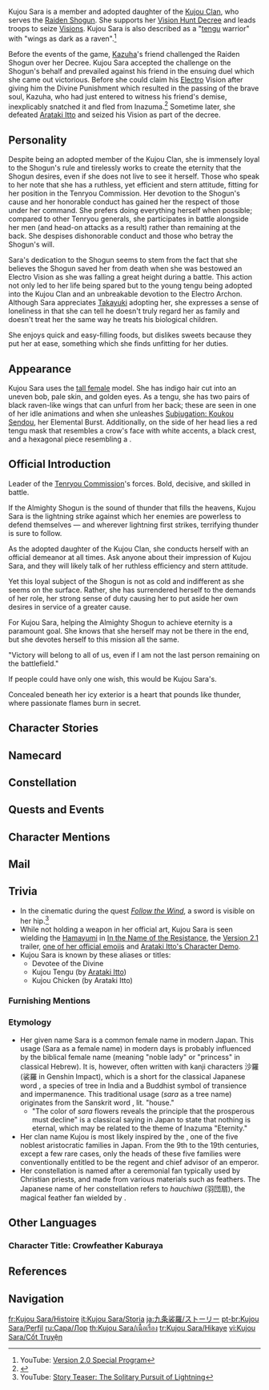{{CharacterTabs}}
{{Quote|Leader of the Tenryou Commission's forces. A charismatic woman who acts as swiftly as a storm wind and always honors her word.<br />She bears the title of "Devotee of the Divine" and has sworn her allegiance to the Raiden Shogun.<br />The eternity that the Shogun pursues is the cause that she is willing to fight for.|Description from the Official Website<ref>Official Genshin Impact Website: [https://genshin.hoyoverse.com/en/character/inazuma?char=5 Kujou Sara]</ref>}}

Kujou Sara is a member and adopted daughter of the [[Kujou Clan]], who serves the [[Raiden Shogun]]. She supports her [[Vision Hunt Decree]] and leads troops to seize [[Vision]]s. Kujou Sara is also described as a "[[tengu]] warrior" with "wings as dark as a raven".<ref>YouTube: [https://youtu.be/l8YXe7EkmoU?t=2656 Version 2.0 Special Program]</ref>

Before the events of the game, [[Kazuha]]'s friend challenged the Raiden Shogun over her Decree. Kujou Sara accepted the challenge on the Shogun's behalf and prevailed against his friend in the ensuing duel which she came out victorious. Before she could claim his [[Electro]] Vision after giving him the Divine Punishment which resulted in the passing of the brave soul, Kazuha, who had just entered to witness his friend's demise, inexplicably snatched it and fled from Inazuma.<ref>{{Ref/Quest|Follow the Wind}}</ref> Sometime later, she defeated [[Arataki Itto]] and seized his Vision as part of the decree.

==Personality==
{{Quote|A general of the Tenryou Commission. Bold, decisive, and skilled in battle.|In-game character attributes and profile page text}}

Despite being an adopted member of the Kujou Clan, she is immensely loyal to the Shogun's rule and tirelessly works to create the eternity that the Shogun desires, even if she does not live to see it herself. Those who speak to her note that she has a ruthless, yet efficient and stern attitude, fitting for her position in the Tenryou Commission. Her devotion to the Shogun's cause and her honorable conduct has gained her the respect of those under her command. She prefers doing everything herself when possible; compared to other Tenryou generals, she participates in battle alongside her men (and head-on attacks as a result) rather than remaining at the back. She despises dishonorable conduct and those who betray the Shogun's will.

Sara's dedication to the Shogun seems to stem from the fact that she believes the Shogun saved her from death when she was bestowed an Electro Vision as she was falling a great height during a battle. This action not only led to her life being spared but to the young tengu being adopted into the Kujou Clan and an unbreakable devotion to the Electro Archon. Although Sara appreciates [[Kujou Takayuki|Takayuki]] adopting her, she expresses a sense of loneliness in that she can tell he doesn't truly regard her as family and doesn't treat her the same way he treats his biological children.

She enjoys quick and easy-filling foods, but dislikes sweets because they put her at ease, something which she finds unfitting for her duties.

==Appearance==
{{See also|Solemn Purity}}
<!-- Keep appearance section short and concise. Limit to 3-4 sentences. Outfits should be described on the outfit pages. -->
Kujou Sara uses the [[:Category:Tall Female Characters|tall female]] model. She has indigo hair cut into an uneven bob, pale skin, and golden eyes. As a tengu, she has two pairs of black raven-like wings that can unfurl from her back; these are seen in one of her idle animations and when she unleashes [[Subjugation: Koukou Sendou]], her Elemental Burst. Additionally, on the side of her head lies a red tengu mask that resembles a crow's face with white accents, a black crest, and a hexagonal piece resembling a {{W|Tokin (headwear)|tokin}}.

==Official Introduction==
{{Official Introduction
|title=Fly Like the Wind, Strike Like Lightning
|link=https://www.hoyolab.com/article/587504
|character=Kujou Sara}}

{{Quote|I must admit, Kujou Sara is an opponent that cannot be taken lightly. Although we have opposing views, her loyalty and sincerity is truly admirable... I believe that in the entire [[Inazuma City|city of Inazuma]], she is the one with the most adoration for the Shogun.|[[Sangonomiya Kokomi]]}}

Leader of the [[Tenryou Commission]]'s forces. Bold, decisive, and skilled in battle.

If the Almighty Shogun is the sound of thunder that fills the heavens, Kujou Sara is the lightning strike against which her enemies are powerless to defend themselves &mdash; and wherever lightning first strikes, terrifying thunder is sure to follow.

As the adopted daughter of the Kujou Clan, she conducts herself with an official demeanor at all times. Ask anyone about their impression of Kujou Sara, and they will likely talk of her ruthless efficiency and stern attitude.

Yet this loyal subject of the Shogun is not as cold and indifferent as she seems on the surface. Rather, she has surrendered herself to the demands of her role, her strong sense of duty causing her to put aside her own desires in service of a greater cause.

For Kujou Sara, helping the Almighty Shogun to achieve eternity is a paramount goal. She knows that she herself may not be there in the end, but she devotes herself to this mission all the same.

"Victory will belong to all of us, even if I am not the last person remaining on the battlefield."

If people could have only one wish, this would be Kujou Sara's.

Concealed beneath her icy exterior is a heart that pounds like thunder, where passionate flames burn in secret.

==Character Stories==
{{Character Story
|title1        = Character Details
|text1         = <p>The blood of the tengu runs through Kujou Sara's veins, but she does not dwell in the forests and mountains as they do. She was fostered from a young age by the Kujou Clan and has served since then as part of the Tenryou Commission.</p><p>The Tenryou Commission is one arm of the [[Tri-Commission]], and is in charge of the security of Inazuma. Today, Sara is a general of the Tenryou Commission, and hers is the vital task of maintaining order within Inazuma City itself.</p><p>She governs well and is ever determiend to set a good example for her subordinates. No matter how tough the issue, if it falls under the Tenryou Commission's jurisdiction, Sara can solve it in good time.</p><p>Sara smiles little and is swift and resolute in the pursuit of her missions, and so many Inazumans consider her an inaccessible, stone-cold military person.</p><p>However, such an assessment might be too surface-level for someone like Sara, who seems cool on the outside but burns within.</p>
|mention1      = 

|title2        = Character Story 1
|friendship2   = 2
|text2         = <p>In Inazuma, the Vision Hunt Decree is the manifestation of the Raiden Shogun's will to pursue Eternity, and Sara is the main enforcer of that decree.</p><p>Sara believes that Visions, in the hands of those with incorrectly-aligned minds, will destabilize the foundations of Inazuma, thus necessitating the Vision Hunt Decree.</p><p>However, this does not mean that Sara will stoop to any means necessary to enforce it.</p><p>When citizens are inevitably affected as the decree is carried out, she will expend the utmost patience and sincerity to attempt to explain the Almighty Shogun's long-term goals.</p><p>She has also given clear orders forbidding the harming or exploiting of civilians during the pursuit of the decree, as such evil deeds will only drag the great name of the Archon through the mud.</p><p>Unfortunately, the vast ideals of the Archon are too great for mortals to perceive, and resentment arises nonetheless, with some even uniting to resist those who enforce the decree.</p><p>In such circumstances, where she has no choice but to take action, Sara often sighs helplessly before facing the enemy.</p>
|mention2      = Raiden Shogun

|title3        = Character Story 2
|friendship3   = 3
|text3         = <p>The Shogun's Army has Kujou Sara's leadership to thank in large part for the fearlessness and unity of its soldiery.</p><p>Surveying battle lines, setting up training plans, selecting weapons and armor... Unlike many generals who prefer to strategize and plan from the rear, Sara prefers to do such things herself.</p><p>Sara is very harsh on herself during training, with her personal regimen being over ten times tougher than that which the ordinary troops go through. Even when night has fallen and the world has gone to sleep, one can still hear the sounds of her bow being drawn echoing through the dojo.</p><p>On the battlefield, she has always been at the tip of the spear, leading the troops with absolute heroism and awe-inspiring fighting spirit.</p><p>When the dust has settled, she will also personally see to the wounded, and give reward and mete out punishment based on merit. Every step of the battle that passes through her hands is managed well, with missteps being very few and far between.</p><p>Sara's troops are all witnesses to her words and deeds. No one who has fought alongside her does not hold her in the highest regard.</p><p>The general is the soul of the army, and fine generals are hard to find. Small wonder, then, that Sara has always been the pride of the Shogun's Army.</p>
|mention3      = 

|title4        = Character Story 3
|friendship4   = 4
|text4         = <p>Even when she is not training, Sara brings her austere, strict nature into her daily life.</p><p>Her life seems to follow some sort of eternal, unchanging rule. She wakes up on the dot, trains on the dot, eats a fixed amount...</p><p>From things as large as training regimens to things as small as food consumption, Sara has her own perspective and pursues her self-created standards to the last letter.</p><p>"Miscellaneous objects are to be sorted by category, and furnishings are to be arrayed in straight lines. There is to neither be dirt in any corner, nor on the ground."</p><p>These are the standards Sara holds her dwelling up to.</p><p>She views excellence in such matters to also be a part of her training, and handles them herself, not requiring the aid of any servants.</p><p>That said, how could her servants ever just stand idly by? Every time they meet Sara, they will implore her to put the cleaning cloth down and leave the matter to them.</p><p>Having repeatedly declined their offers to no avail, Sara eventually took to cleaning up behind closed doors, posting up this sign outside her room&mdash;</p><p>"Training in Progress, Do Not Disturb."</p>
|mention4      = 

|title5        = Character Story 4
|friendship5   = 5
|text5         = <p>Although she has grown up amongst humans, Sara still maintains the various habits of the tengu. When she leaves the [[Tenryou Commission Headquarters]] on occasion, it is mostly to go to the mountains.</p><p>She knows them like the back of her hand, and has witnessed many strange creatures not often told of in human tales.</p><p>Among them are many fierce and evil things, but there are also little creatures that mean no harm. To Sara, however, these are just differences in form.</p><p>There was a time when a sizable spate of thefts was reported to the police station in quick succession, and they could not find the culprit. Walking through the woods on higher alert than usual, Sara quickly espied the [[Bake-Danuki|bake-danuki]] running along hurriedly while carrying their plunder.</p><p>Of course, bake-danuki are not evil by nature, but only steal food out of gluttony.</p><p>Capturing the creatures, Sara had only this to say as she reclaimed their ill-gotten gains:</p><p>"Hiding in the mountains will not let you escape judgment. Listen closely, for this is your final warning. Do not make yourself a nuisance to civilians again, or else..."</p><p>The bake-danuki were chilled to the bone, nodding as they balled up in a corner. After this, they would keep to that agreement and did not again do such ill.</p><p>As for the sharp-tongued Sara, she would bring various melons and fruits that could keep for a longer period up to the mountains while training there, making sure to deposit them in the bake-danuki's dwelling whenever she passed through.</p><p>She did not explain herself, and in any case, did not consider this any sort of gift. If she had to describe it... then perhaps a sort of consolation to those who had turned from an unrighteous path might be the best description for such things.</p>
|mention5      = 

|title6        = Character Story 5
|friendship6   = 6
|text6         = <p>Sara has been training with the Shogun's Army ever since she was taken in by the Tenryou Commission. The soldiers actually thought that she was a boy at first due to her coming to train at an early age, and they took care of her very well.</p><p>Having been a little frightened of crowds at first, Sara became much more outgoing due to this warm reception, and would even play games with the other troops.</p><p>However, the soldiers she played alongside were severely punished by the [[Kujou Takayuki|Clan Head]], while she was merely given a cold chastening.</p><p>"Not following military law and neglecting your training... I did not take you in just to have you do such pointless things."</p><p>Since then, Sara would be conscientious in maintaining a certain distance from others. Rather than blending in with the crowd, she sought first to attain surpassing martial prowess, bearing in mind at all times that she would someday take command.</p><p>"The Raiden Shogun's helper. An example to the Tenryou Commission. The pride of the Clan Head."</p><p>None of these three identities put her first in any way. But to Sara, this was her. She was a warrior whose being was calm and austerity.</p><p>No one ever told her that she should give herself more consideration, and Sara did not necessarily lack such concerns either.</p><p>Her chains as an adopted child and the solitude of a non-human had always accompanied her mission and status.</p><p>But to stop due to such obstacles is the dilemma of the weak, and being Kujou Sara, her path would not end here. She would be the Electro Archon's staunchest adherent and the most clear-headed of her generals.</p>
|mention6      = Kujou Takayuki,Raiden Shogun

|title7        = Statue of Her Excellency, the Almighty Narukami Ogosho, God of Thunder
|friendship7   = 4
|text7         = <p>Out of their worship and love for the Raiden Shogun, many merchants have created and sold artwork related to her.</p><p>The most popular product among them is the "[[Statue of Her Excellency, the Almighty Narukami Ogosho, God of Thunder]]," a lacquerware doll made using the deity's image as its template.</p><p>Sara rose early the day it went on the market, easily becoming first in the queue to purchase the statue. This became something of a hot topic for a while.</p><p>Sara would make no retort concerning any such stories. From her perspective, she bought that item with pious respect in her heart.</p><p>In all matters related to the Shogun, she had never once committed a perfunctory or negligent act. Indeed, she went forth personally to select and purchase a statue and even personally prepared a shrine within which it might be kept upon her return.</p><p>She placed five such statues in specially-placed display cases, and would clean them whenever she returned home. If she could not be there, she would arrange for artisans to perform that maintenance instead...</p><p>To someone like Sara who lacks friends and who is too busy to have much of a private life, the Raiden Shogun is not merely a deity, but also a form of repose.</p><p>The Shogun is her will, her future, her strength... even the harbinger of her fate &mdash; the confluence of all that is noble. Sara's adherence is one born out of recognition and trust.</p><p>The intricately-made Archon statue makes Sara feel like the Almighty Shogun is not far off in her Tenshukaku, but is a wisdom, an ideal, a strength of heart that supports her every step of the way.</p><p>These moments of tranquility bring her indescribable enjoyment.</p>
|mention7      = Raiden Shogun

|title8        = Vision
|friendship8   = 6
|text8         = <p>When she obtained her Vision, she had not yet been given a name or surname.</p><p>She originally lived in a quiet mountain forest that had, from a time unknown, become plagued by great evils that robbed it of its former peace.</p><p>Though she had the strength of the tengu, she was still young and could not stand against the monsters alone, and was hurled from a cliff during the battle, her wings having been damaged prior.</p><p>Plummeting from the heights, and unable to unfurl her injured wings, she seemed fated to fall to her death.</p><p>"No! It can't end like this! I... I always believed that I could protect this place forever with my strength..."</p><p>When day dawned the next day, some passers-by discovered an unconscious girl by the roadside. She looked a little worse for the wear but seemed otherwise unharmed, adding to the mystery of how she had ended up here.</p><p>Astonished, the people brought her back to the city and reported the matter to the Tenryou Commission immediately.</p><p>That was when the Kujou Clan Head, Kujou Takayuki, noticed that the glowing item in her hand was a Vision &mdash; a thing that many desired but few ever gained.</p><p>Realizing that she had gained the attention of an Archon even at her young age, Takayuki believed that she was a destined child, sent to the Tenryou Commission by the heavens.</p><p>Taking her in, he named her "Sara," and would train her to become an all-around warrior, asking that she serve the Shogun and fight for Inazuma.</p><p>Kujou Takayuki believed that in raising such an excellent general, the status and future of the Kujou Clan would become more secure. And indeed, all that he had hoped would steadily come to pass.</p><p>Sara, armed with her Vision, would swiftly distinguish herself, rising through the ranks to become a general of the Tenryou Commission at a young age, just as many had hoped.</p><p>Yet it was precisely because she possessed a Vision that Sara knew this better than anyone: her surviving that fall unscathed was due to the Archon looking upon her with favor in that instant.</p><p>In but a single glance, she had been given the power that sustained her life. Everything she had, therefore, could be described as existing by the Almighty Shogun's grace.</p><p>Fighting for the Shogun...</p><p>Sara believed that this was neither her duty nor a result of her foster father's schemes, but was instead her truest calling.</p>
|mention8      = Kujou Takayuki,Raiden Shogun
}}

==Namecard==
{{Namecard|Kujou Sara: Tengu}}

==Constellation==
{{Constellation Lore|Flabellum}}

==Quests and Events==
{{Quests and Events
|Follow the Wind = cinematic
|Duel Before the Throne = unconscious
}}

==Character Mentions==
{{Character Mentions}}

==Mail==
{{Mails by Category List|noheader=1}}

==Trivia==
* In the cinematic during the quest ''[[Follow the Wind]]'', a sword is visible on her hip.<ref>YouTube: [https://youtu.be/_qTNkcy_7Y4?t=69 Story Teaser: The Solitary Pursuit of Lightning]</ref>
* While not holding a weapon in her official art, Kujou Sara is seen wielding the [[Hamayumi]] in [[In the Name of the Resistance]], the [[Version 2.1]] trailer, [[:File:Icon Emoji Kujou Sara 1.png|one of her official emojis]] and [https://youtu.be/iXeJ94AFZDw Arataki Itto's Character Demo].
* Kujou Sara is known by these aliases or titles:
** Devotee of the Divine
** Kujou Tengu (by [[Arataki Itto]])
** Kujou Chicken (by Arataki Itto)

===Furnishing Mentions===
{{Character Furnishing Mentions}}

===Etymology===
* Her given name Sara is a common female name in modern Japan. This usage (Sara as a female name) in modern days is probably influenced by the biblical female name {{w|Sarah}} (meaning "noble lady" or "princess" in classical Hebrew). It is, however, often written with kanji characters 沙羅 (裟羅 in Genshin Impact), which is a short for the classical Japanese word {{Lang|''sara-souju''|ja={{wt|沙羅双樹}}|ja_tl={{w|Shorea robusta}}}}, a species of tree in India and a Buddhist symbol of transience and impermanence. This traditional usage (''sara'' as a tree name) originates from the Sanskrit word {{Lang|''śāla''|sa={{wt|शाल}}|sa_tl=Shorea robusta}}, lit. "house."
** "The color of ''sara'' flowers reveals the principle that the prosperous must decline" is a classical saying in Japan to state that nothing is eternal, which may be related to the theme of Inazuma "Eternity."
* Her clan name Kujou is most likely inspired by the {{w|Kujō family|Kujou Family}}, one of the five noblest aristocratic families in Japan. From the 9th to the 19th centuries, except a few rare cases, only the heads of these five families were conventionally entitled to be the regent and chief advisor of an emperor.
*Her constellation {{w|Flabellum}} is named after a ceremonial fan typically used by Christian priests, and made from various materials such as feathers. The Japanese name of her constellation {{Lang|ja=羽団扇座|ja_rm=hauchiwa-za|ja_tl=Feather Fan Constellation}} refers to ''hauchiwa'' (羽団扇), the magical feather fan wielded by {{w|tengu}}.

==Other Languages==
===Character Title: Crowfeather Kaburaya===
{{Other Languages
|en      = Crowfeather Kaburaya
|zhs     = 黑羽鸣镝
|zhs_rm  = Hēiyǔ Míngdī
|zht     = 黑羽鳴鏑
|zht_rm  = Hēiyǔ Míngdī
|zh_tl   = Black Feather {{w|Kabura-ya}}
|ja      = 黒羽鳴鏑
|ja_rm   = Kuroha Meiteki{{Assumed}}
|ja_tl   = Black Feather {{w|Kabura-ya}}
|ko      = 검은 깃의 효시
|ko_rm   = Geomeun Git-ui Hyosi
|ko_tl   = Black Feather's Whistling Arrow
|es      = La Arquera Plumanegra
|es_tl   = The Blackfeather Markswoman
|fr      = Kaburaya de plume de corvidé
|fr_tl   = {{w|Corvidae|Corvid}} Feather Kaburaya
|ru      = Кабурая вороньего пера
|ru_tl   = Kaburaya of The Crow Feather
|th      = ศรคำรามแห่งรัตติกาล
|th_rm   = 
|th_tl   = Roaring Arrow of Nighttime
|vi      = Hắc Vũ Tiễn
|vi_tl   = Black Feather Arrow
|de      = Krähenfeder-Kaburaya
|de_tl   = Crowfeather Kaburaya
|id      = Crowfeather Kaburaya
|pt      = Flecha de Penas de Corvo
|pt_tl   = 
|tr      = Karga Tüylü Kaburaya
|tr_tl   = 
|it      = Kaburaya piumata
|it_tl   = Feathered Kaburaya
}}

==References==
{{Reflist}}

==Navigation==
{{Character Navbox|link type=lore}}

[[fr:Kujou Sara/Histoire]]
[[it:Kujou Sara/Storia]]
[[ja:九条裟羅/ストーリー]]
[[pt-br:Kujou Sara/Perfil]]
[[ru:Сара/Лор]]
[[th:Kujou Sara/เนื้อเรื่อง]]
[[tr:Kujou Sara/Hikaye]]
[[vi:Kujou Sara/Cốt Truyện]]